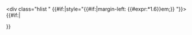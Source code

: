 <div class="hlist {{{class|}}}" {{#if:{{{style|}}}{{{indent|}}}|style="{{#if:{{{indent|}}}|margin-left: {{#expr:{{{indent}}}*1.6}}em;}} {{{style|}}}"}}>{{#if:{{{1|}}}|
{{{1}}}
</div>}}<noinclude></div>
{{documentation}}
</noinclude>